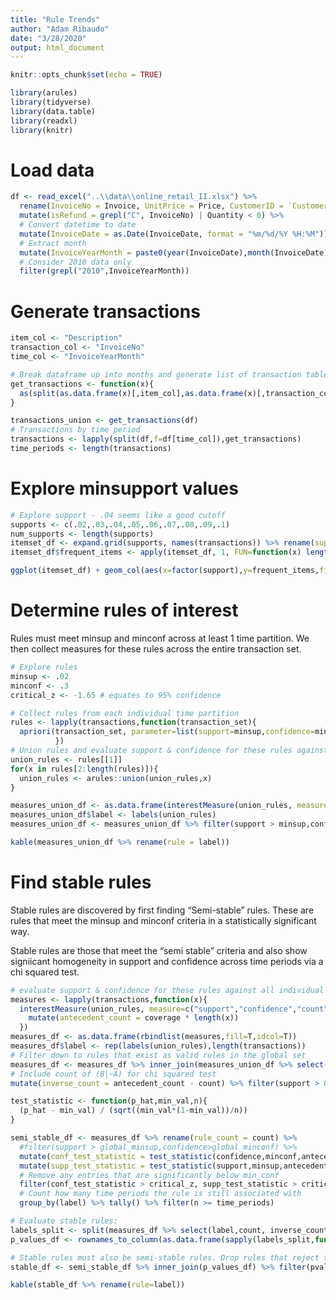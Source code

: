 ```yaml
---
title: "Rule Trends"
author: "Adam Ribaudo"
date: "3/28/2020"
output: html_document
---
```


```r
knitr::opts_chunk$set(echo = TRUE)

library(arules)
library(tidyverse)
library(data.table)
library(readxl)
library(knitr)

```

# Load data

```r

df <- read_excel("..\\data\\online_retail_II.xlsx") %>%
  rename(InvoiceNo = Invoice, UnitPrice = Price, CustomerID = `Customer ID`) %>%
  mutate(isRefund = grepl("C", InvoiceNo) | Quantity < 0) %>%
  # Convert datetime to date
  mutate(InvoiceDate = as.Date(InvoiceDate, format = "%m/%d/%Y %H:%M")) %>%
  # Extract month
  mutate(InvoiceYearMonth = paste0(year(InvoiceDate),month(InvoiceDate))) %>%
  # Consider 2010 data only
  filter(grepl("2010",InvoiceYearMonth))

```

# Generate transactions

```r
item_col <- "Description"
transaction_col <- "InvoiceNo"
time_col <- "InvoiceYearMonth"

# Break dataframe up into months and generate list of transaction tables for each month
get_transactions <- function(x){
  as(split(as.data.frame(x)[,item_col],as.data.frame(x)[,transaction_col]), "transactions")
}

transactions_union <- get_transactions(df)
# Transactions by time period
transactions <- lapply(split(df,f=df[time_col]),get_transactions)
time_periods <- length(transactions)

```

# Explore minsupport values

```r
# Explore support - .04 seems like a good cutoff
supports <- c(.02,.03,.04,.05,.06,.07,.08,.09,.1)
num_supports <- length(supports)
itemset_df <- expand.grid(supports, names(transactions)) %>% rename(support = 1, time_partition = 2)
itemset_df$frequent_items <- apply(itemset_df, 1, FUN=function(x) length(eclat(transactions[[x[2]]], parameter = list(supp = as.numeric(x[[1]]), minlen=1), control = list(verbose=F))))

ggplot(itemset_df) + geom_col(aes(x=factor(support),y=frequent_items,fill=time_partition), position="dodge")

```

# Determine rules of interest

Rules must meet minsup and minconf across at least 1 time partition. We then collect measures for these rules across the entire transaction set.

```r

# Explore rules
minsup <- .02
minconf <- .3
critical_z <- -1.65 # equates to 95% confidence

# Collect rules from each individual time partition
rules <- lapply(transactions,function(transaction_set){
  apriori(transaction_set, parameter=list(support=minsup,confidence=minconf), control=list(verbose=F))
          })
# Union rules and evaluate support & confidence for these rules against the entire time period
union_rules <- rules[[1]]
for(x in rules[2:length(rules)]){
  union_rules <- arules::union(union_rules,x)
}

measures_union_df <- as.data.frame(interestMeasure(union_rules, measure=c("support","confidence"),transactions=transactions_union,reuse=F))
measures_union_df$label <- labels(union_rules)
measures_union_df <- measures_union_df %>% filter(support > minsup,confidence > minconf)

kable(measures_union_df %>% rename(rule = label))

```

# Find stable rules

Stable rules are discovered by first finding "Semi-stable" rules. These are rules that meet the minsup and minconf criteria in a statistically significant way. 

Stable rules are those that meet the "semi stable" criteria and also show signiicant homogeneity in support and confidence across time periods via a chi squared test. 

```r
# evaluate support & confidence for these rules against all individual time periods
measures <- lapply(transactions,function(x){
  interestMeasure(union_rules, measure=c("support","confidence","count","coverage"),transactions=x,reuse=F) %>% 
    mutate(antecedent_count = coverage * length(x))
  })
measures_df <- as.data.frame(rbindlist(measures,fill=T,idcol=T)) 
measures_df$label <- rep(labels(union_rules),length(transactions))
# Filter down to rules that exist as valid rules in the global set
measures_df <- measures_df %>% inner_join(measures_union_df %>% select(label)) %>%
# Include count of (B|~A) for chi squared test
mutate(inverse_count = antecedent_count - count) %>% filter(support > 0,confidence > 0)

test_statistic <- function(p_hat,min_val,n){
  (p_hat - min_val) / (sqrt((min_val*(1-min_val))/n))
}

semi_stable_df <- measures_df %>% rename(rule_count = count) %>%
  #filter(support > global_minsup,confidence>global_minconf) %>%
  mutate(conf_test_statistic = test_statistic(confidence,minconf,antecedent_count)) %>%
  mutate(supp_test_statistic = test_statistic(support,minsup,antecedent_count)) %>%
  # Remove any entries that are significantly below min_conf
  filter(conf_test_statistic > critical_z, supp_test_statistic > critical_z) %>%
  # Count how many time periods the rule is still associated with
  group_by(label) %>% tally() %>% filter(n >= time_periods)

# Evaluate stable rules:
labels_split <- split(measures_df %>% select(label,count, inverse_count),f=measures_df$label)
p_values_df <- rownames_to_column(as.data.frame(sapply(labels_split,function(x){chisq.test(x %>% select(-label))$p.value}))) %>% rename(label = rowname,pvalue = 2)

# Stable rules must also be semi-stable rules. Drop rules that reject the null hypothesis that the observations are homogenius
stable_df <- semi_stable_df %>% inner_join(p_values_df) %>% filter(pvalue > .05) %>% inner_join(measures_union_df) %>% select(-n,-pvalue)

kable(stable_df %>% rename(rule=label))
```
